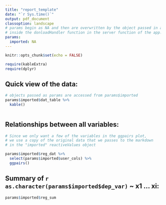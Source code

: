 ```yaml
---
title: "report_template"
date: "`r Sys.time()`"
output: pdf_document
classoption: landscape
# params begin as NA and then are overwritten by the object passed in as params in the render function
# inside the donloadHandler function in the server function of the app.
params:
  imported: NA
---
```


```r
knitr::opts_chunk$set(echo = FALSE)
```

```r

require(kableExtra)
require(dplyr)

```


## Quick view of the data:

```r

# objects passed as params are accessed from params$imported
params$imported$dat_table %>% 
  kable()
  
```

\pagebreak

## Relationships between all variables:

```r

# Since we only want a few of the variables in the ggpairs plot,
# we use a copy of the original data that we passes to the markdown 
# in the "imported" reactiveValues object

params$imported$reg_dat %>% 
  select(params$imported$user_cols) %>% 
  ggpairs()

```

\pagebreak

## Summary of `r as.character(params$imported$dep_var)` ~ x1 ... xi:

```r

params$imported$reg_sum

```

